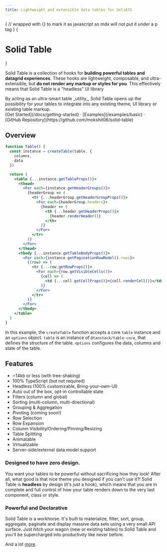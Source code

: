 ```yaml
---
title: Lightweight and extensible data tables for SolidJS
---
```



{
// wrapped with {} to mark it as javascript so mdx will not put it under a p tag
}
{<h1><span className="block text-center font-extrabold md:text-5xl mt-8">Solid Table</span></h1>}

<Bleed><Features/></Bleed>

Solid Table is a collection of hooks for **building powerful tables and datagrid experiences**. These hooks are lightweight, composable, and ultra-extensible, but **do not render any markup or styles for you**. This effectively means that Solid Table is a "headless" UI library

<Callout emoji="✅">
  By acting as an ultra-smart table _utility_, Solid Table opens up the possibility for your tables to integrate into any existing theme, UI library or existing table markup.
</Callout>

<div className="mt-16 mb-20 text-center">
  [Get Started](/docs/getting-started) · [Examples](/examples/basic) · [GitHub Repository](https://github.com/mokshit06/solid-table)
</div>

## Overview

```jsx
function Table() {
  const instance = createTable(table, {
    columns,
    data
  })

  return (
    <table {...instance.getTableProps()}>
      <thead>
        <For each={instance.getHeaderGroups()}>
          {headerGroup => (
            <tr {...headerGroup.getHeaderGroupProps()}>
              <For each={headerGroup.headers}>
                {header => (
                  <th {...header.getHeaderProps()}>
                    {header.renderHeader()}
                  </th>
                )}
              </For>
            </tr>
          )}
        </For>
      </thead>
      <tbody {...instance.getTableBodyProps()}>
        <For each={instance.getPaginationRowModel().rows}>
          {(row) => (
            <tr {...row.getRowProps()}>
              <For each={row.getVisibleCells()}>
                {cell => (
                  <td {...cell.getCellProps()}>{cell.renderCell()}</td>
                )}
              </For>
            </tr>
          )}
        </For>
      </tbody>
    </table>
  )
}
```

In this example, the `createTable` function accepts a core `table` instance and an `options` object. `table` is an instance of `@tanstack/table-core`, that defines the structure of the table. `options` configures the data, columns and state of the table.

## Features

- ~14kb or less (with tree-shaking)
- 100% TypeScript (but not required)
- Headless (100% customizable, Bring-your-own-UI)
- Auto out of the box, opt-in controllable state
- Filters (column and global)
- Sorting (multi-column, multi-directional)
- Grouping & Aggregation
- Pivoting (coming soon!)
- Row Selection
- Row Expansion
- Column Visibility/Ordering/Pinning/Resizing
- Table Splitting
- Animatable
- Virtualizable
- Server-side/external data model support

### Designed to have zero design.

You want your tables to be powerful without sacrificing how they look! After all, what good is that nice theme you designed if you can't use it?! Solid Table is **headless** by design (it's just a hook), which means that you are in complete and full control of how your table renders down to the very last component, class or style.

### Powerful and Declarative

Solid Table is a workhorse. It's built to materialize, filter, sort, group, aggregate, paginate and display massive data sets using a very small API surface. Just hitch your wagon (new or existing tables) to Solid Table and you'll be supercharged into productivity like never before.

And a lot [more](/docs/getting-started).
